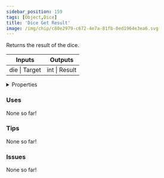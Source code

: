 ```yaml
---
sidebar_position: 159
tags: [Object,Dice]
title: 'Dice Get Result'
image: /img/chip/c80e2979-c672-4e7a-81fb-0ed1964e3ea6.svg
---
```


Returns the result of the dice.



<IChip uuid="c80e2979-c672-4e7a-81fb-0ed1964e3ea6"/>

<table><thead><tr><th>Inputs</th><th>Outputs</th></tr></thead><tbody><tr><td>die | Target</td><td>int | Result</td></tr></tbody></table>

<details>
  <summary>Properties</summary>
  <div>
    <div>
    <table>
      <tbody>
        <tr>
          <td>Is beta required?</td>
          <td>No</td>
        </tr>
        <tr>
          <td>Is chip a trolling risk?</td>
          <td>No</td>
        </tr>
        <tr>
          <td>Is chip a role assignment risk?</td>
          <td>No</td>
        </tr>
        <tr>
          <td>Chip UUID</td>
          <td>c80e2979-c672-4e7a-81fb-0ed1964e3ea6</td>
        </tr>
        <tr>
          <td>Room availability</td>
          <td>Available everywhere</td>
        </tr>
      </tbody>
    </table>
    </div>
  </div>
</details>

### Uses

None so far!

### Tips

None so far!

### Issues

None so far!